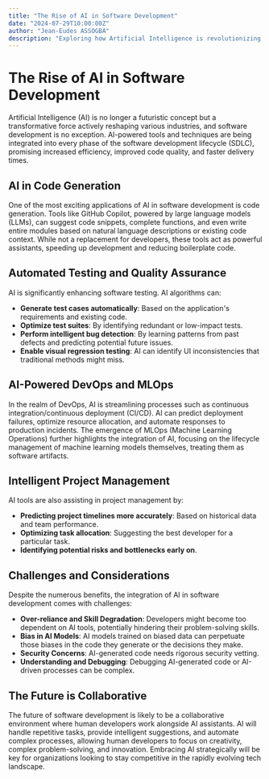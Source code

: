 ```yaml
---
title: "The Rise of AI in Software Development"
date: "2024-07-29T10:00:00Z"
author: "Jean-Eudes ASSOGBA"
description: "Exploring how Artificial Intelligence is revolutionizing the software development lifecycle, from code generation to automated testing and deployment."
---
```


# The Rise of AI in Software Development

Artificial Intelligence (AI) is no longer a futuristic concept but a transformative force actively reshaping various industries, and software development is no exception. AI-powered tools and techniques are being integrated into every phase of the software development lifecycle (SDLC), promising increased efficiency, improved code quality, and faster delivery times.

## AI in Code Generation

One of the most exciting applications of AI in software development is code generation. Tools like GitHub Copilot, powered by large language models (LLMs), can suggest code snippets, complete functions, and even write entire modules based on natural language descriptions or existing code context. While not a replacement for developers, these tools act as powerful assistants, speeding up development and reducing boilerplate code.

## Automated Testing and Quality Assurance

AI is significantly enhancing software testing. AI algorithms can:

- **Generate test cases automatically**: Based on the application's requirements and existing code.
- **Optimize test suites**: By identifying redundant or low-impact tests.
- **Perform intelligent bug detection**: By learning patterns from past defects and predicting potential future issues.
- **Enable visual regression testing**: AI can identify UI inconsistencies that traditional methods might miss.

## AI-Powered DevOps and MLOps

In the realm of DevOps, AI is streamlining processes such as continuous integration/continuous deployment (CI/CD). AI can predict deployment failures, optimize resource allocation, and automate responses to production incidents. The emergence of MLOps (Machine Learning Operations) further highlights the integration of AI, focusing on the lifecycle management of machine learning models themselves, treating them as software artifacts.

## Intelligent Project Management

AI tools are also assisting in project management by:

- **Predicting project timelines more accurately**: Based on historical data and team performance.
- **Optimizing task allocation**: Suggesting the best developer for a particular task.
- **Identifying potential risks and bottlenecks early on**.

## Challenges and Considerations

Despite the numerous benefits, the integration of AI in software development comes with challenges:

- **Over-reliance and Skill Degradation**: Developers might become too dependent on AI tools, potentially hindering their problem-solving skills.
- **Bias in AI Models**: AI models trained on biased data can perpetuate those biases in the code they generate or the decisions they make.
- **Security Concerns**: AI-generated code needs rigorous security vetting.
- **Understanding and Debugging**: Debugging AI-generated code or AI-driven processes can be complex.

## The Future is Collaborative

The future of software development is likely to be a collaborative environment where human developers work alongside AI assistants. AI will handle repetitive tasks, provide intelligent suggestions, and automate complex processes, allowing human developers to focus on creativity, complex problem-solving, and innovation. Embracing AI strategically will be key for organizations looking to stay competitive in the rapidly evolving tech landscape.
